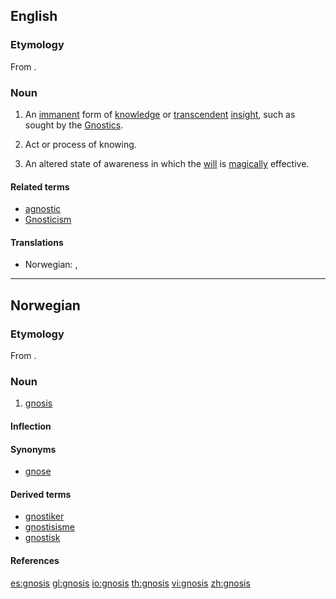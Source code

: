 ==English==

===Etymology===
From {{etyl|grc}} {{term|lang=grc|sc=polytonic|γνῶσις|tr=gnósis||knowledge}}.

===Noun===
{{wikipedia}}
{{en-noun|gnoses}}

# {{gnosticism}} An [[immanent]] form of [[knowledge]] or [[transcendent]] [[insight]], such as sought by the [[Gnostic]]s.
# Act or process of knowing.
# {{occult}} An altered state of awareness in which the [[will]] is [[magically]] effective.

====Related terms====
* [[agnostic]]
* [[Gnosticism]]

====Translations====
{{trans-top|gnosis}}
*Norwegian: {{t-|no|gnose|m}}, {{t-|no|gnosis|m}}
{{trans-mid}}
{{trans-bottom}}

----

==Norwegian==

===Etymology===
From {{etyl|grc|no}} {{term|lang=grc|sc=polytonic|γνῶσις|tr=gnósis||knowledge}}.

===Noun===
{{infl|no|noun|g=m}}

# {{gnosticism|singulare tantum|lang=no}} [[gnosis]]

====Inflection====
{{no-noun|m1|sxz=t}}

====Synonyms====
*[[gnose]]

====Derived terms====
*[[gnostiker]]
*[[gnostisisme]]
*[[gnostisk]]

====References====
{{R:Ordnett}}

[[es:gnosis]]
[[gl:gnosis]]
[[io:gnosis]]
[[th:gnosis]]
[[vi:gnosis]]
[[zh:gnosis]]